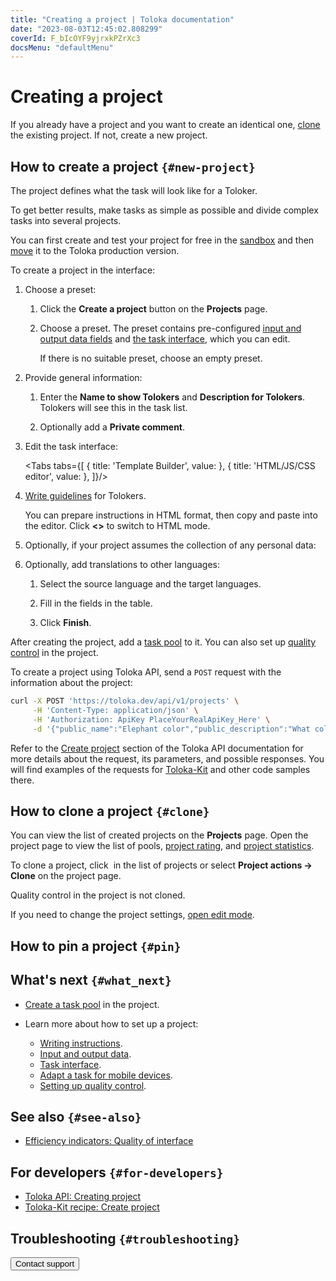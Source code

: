 ```yaml
---
title: "Creating a project | Toloka documentation"
date: "2023-08-03T12:45:02.808299"
coverId: F_bIcOYF9yjrxkPZrXc3
docsMenu: "defaultMenu"
---
```



# Creating a project

If you already have a project and you want to create an identical one, [clone](#clone) the existing project. If not, create a new project.

## How to create a project `{#new-project}`

The project defines what the task will look like for a Toloker.

To get better results, make tasks as simple as possible and divide complex tasks into several projects.

<Note mode="note" title="Note">

You can first create and test your project for free in the [sandbox](/docs/guide/sandbox) and then [move](/docs/guide/sandbox#export) it to the Toloka production version.

</Note>

To create a project in the interface:

1. Choose a preset:

    1. Click the **Create a project** button on the **Projects** page.

    1. Choose a preset. The preset contains pre-configured [input and output data fields](/docs/guide/incoming) and [the task interface](/docs/guide/spec), which you can edit.

        If there is no suitable preset, choose an empty preset.

1. Provide general information:

    1. Enter the **Name to show Tolokers** and **Description for Tolokers**. Tolokers will see this in the task list.

    1. Optionally add a **Private comment**.

1. Edit the task interface:

    <Tabs tabs={[
      { title: 'Template Builder', value: <ProjectList1/> },
      { title: 'HTML/JS/CSS editor', value: <ProjectList2/> },
    ]}/>

1. [Write guidelines](/docs/guide/instruction) for Tolokers.

    You can prepare instructions in HTML format, then copy and paste into the editor. Click **&lt;&gt;** to switch to HTML mode.

1. Optionally, if your project assumes the collection of any personal data:

    <PersonalData/>

1. Optionally, add translations to other languages:

    1. Select the source language and the target languages.

    1. Fill in the fields in the table.

    1. Click **Finish**.

After creating the project, add a [task pool](/docs/guide/pool-main) to it. You can also set up [quality control](/docs/guide/control) in the project.

<Note mode="tip" title="How to work via Toloka API">

To create a project using Toloka API, send a `POST` request with the information about the project:

```bash
curl -X POST 'https://toloka.dev/api/v1/projects' \
     -H 'Content-Type: application/json' \
     -H 'Authorization: ApiKey PlaceYourRealApiKey_Here' \
     -d '{"public_name":"Elephant color","public_description":"What color is the elephant in the picture?","public_instructions":"<p>Look at the picture and decide what color the elephant is.</p> You can zoom in or out using the buttons:</p> <img src=\"disc/img1.png>\"","private_comment":"My first project","task_spec":{"input_spec":{"image":{"type":"URL","required":true,"hidden":false}},"output_spec":{"result":{"type":"string","required":true,"hidden":false}},"view_spec":{"assets":{"script_urls":["library1.js","library2.js"]},"markup":"<task interface code>","script":"<JavaScript code>","styles":"<CSS code>","settings":{"showSkip":true,"showTimer":true,"showTitle":true,"showSubmit":true,"showFullscreen":true,"showInstructions":true,"showFinish":true,"showMessage":true,"showReward":true}}},"assignments_issuing_type":"AUTOMATED","assignments_automerge_enabled":false,"max_active_assignments_count":15,"quality_control":{"configs":[{"collector_config":{"type":"SKIPPED_IN_ROW_ASSIGNMENTS"},"rules":[{"conditions":[{"key":"skipped_in_row_count","operator":"GTE","value":10}],"action":{"type":"REJECT_ALL_ASSIGNMENTS","parameters":{"public_comment":"Skipped more than 10 task suites in a row"}}}]}]},"localization_config":{"default_language":"EN"}}'
```

Refer to the [Create project](https://toloka.ai/docs/api/api-reference/#post-/projects) section of the Toloka API documentation for more details about the request, its parameters, and possible responses. You will find examples of the requests for [Toloka-Kit](/docs/toloka-kit/) and other code samples there.

</Note>

<ProjectModeration/>

## How to clone a project `{#clone}`

You can view the list of created projects on the **Projects** page. Open the project page to view the list of pools, [project rating](/docs/guide/project_rating_stat), and [project statistics](/docs/guide/project-statistic).

To clone a project, click <img src="https://tlkfrontprod.azureedge.net/portal-production/static/uploaded/images/1675425192399/1675425192399_original_svg.svg" alt="" /> in the list of projects or select **Project actions → Clone** on the project page.

<Note mode="warning" title="Warning">

Quality control in the project is not cloned.

</Note>

If you need to change the project settings, [open edit mode](/docs/guide/edit-project).

## How to pin a project `{#pin}`

<TolokaRequesterSourcePinProject/>

## What's next `{#what_next}`

- [Create a task pool](/docs/guide/pool-main) in the project.
- Learn more about how to set up a project:

    - [Writing instructions](/docs/guide/instruction).
    - [Input and output data](/docs/guide/incoming).
    - [Task interface](/docs/guide/spec).
    - [Adapt a task for mobile devices](/docs/guide/mobile).
    - [Setting up quality control](/docs/guide/project-qa).

## See also `{#see-also}`

- [Efficiency indicators: Quality of interface](/docs/guide/efficiency-metrics/interface-quality)

## For developers `{#for-developers}`

- [Toloka API: Creating project](https://toloka.ai/docs/api/api-reference/#post-/projects)
- [Toloka-Kit recipe: Create project](/docs/toloka-kit/recipes/create-project)

## Troubleshooting `{#troubleshooting}`

<Cut title="General task settings">

<FaqComplexTask/>

<FaqManyClasses/>

<FaqValidationDependingCheckbox/>

<FaqHowManyTasksInSuite/>

</Cut>

<Cut title="Setting up tasks with images">

<FaqIrrelevantProducts/>

<FaqElementsWebPages/>

<FaqSelectingObjects/>

<FaqDifferentAreas/>

<FaqInputDataLabelingImage/>

<FaqMarkTriangles/>

<FaqLargeNumberObjects/>

<FaqControlAreaSelection/>

<FaqPairedImagesComparison/>

</Cut>

<Cut title="Setting up tasks with texts">

<FaqTextClassification/>

<FaqInputOutputTextFields/>

<FaqSimpleSurvey/>

<FaqSurveySingleQuestion/>

</Cut>

<FaqLimitSourcePhoto/>

<Button view="defaultInverse" size="l" type="link" url="/docs/guide/troubleshooting/support?form-source=guide-project">Contact support</Button>
